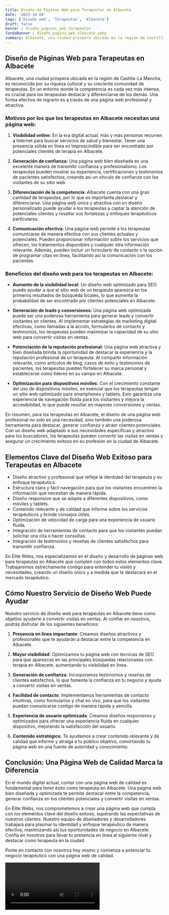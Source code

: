 ```yaml
---
title: Diseño de Páginas Web para Terapeutas en Albacete
date: '2023-10-04'
tags: ['Diseño web', 'Terapeutas', 'Albacete']
draft: false
banner : diseño_paginas_web_terapeutas
fondoBanner : diseño_pagina_web_albacete.webp
summary: Albacete, una ciudad próspera ubicada en la región de CastillaLa Mancha, es reconocida por su riqueza cultural y su creciente comunidad de terapeutas. En un entorno donde la competencia es cada vez más intensa, es crucial para los terapeutas destacar y diferenciarse de los demás. Una forma efectiva de lograrlo es a través de una página web profesional y atractiva.
---
```


## Diseño de Páginas Web para Terapeutas en Albacete

Albacete, una ciudad próspera ubicada en la región de Castilla-La Mancha, es reconocida por su riqueza cultural y su creciente comunidad de terapeutas. En un entorno donde la competencia es cada vez más intensa, es crucial para los terapeutas destacar y diferenciarse de los demás. Una forma efectiva de lograrlo es a través de una página web profesional y atractiva.

### Motivos por los que los terapeutas en Albacete necesitan una página web:

1. **Visibilidad online:** En la era digital actual, más y más personas recurren a Internet para buscar servicios de salud y bienestar. Tener una presencia sólida en línea es imprescindible para ser encontrado por potenciales clientes de terapia en Albacete.

2. **Generación de confianza:** Una página web bien diseñada es una excelente manera de transmitir confianza y profesionalismo. Los terapeutas pueden mostrar su experiencia, certificaciones y testimonios de pacientes satisfechos, creando así un vínculo de confianza con los visitantes de su sitio web.

3. **Diferenciación de la competencia:** Albacete cuenta con una gran cantidad de terapeutas, por lo que es importante destacar y diferenciarse. Una página web única y atractiva con un diseño personalizado puede ayudar a los terapeutas a captar la atención de potenciales clientes y resaltar sus fortalezas y enfoques terapéuticos particulares.

4. **Comunicación efectiva:** Una página web permite a los terapeutas comunicarse de manera efectiva con sus clientes actuales y potenciales. Pueden proporcionar información sobre los servicios que ofrecen, los tratamientos disponibles y cualquier otra información relevante. Además, pueden incluir un formulario de contacto o la opción de programar citas en línea, facilitando así la comunicación con los pacientes.

### Beneficios del diseño web para los terapeutas en Albacete:

- **Aumento de la visibilidad local:** Un diseño web optimizado para SEO puede ayudar a que el sitio web de un terapeuta aparezca en los primeros resultados de búsqueda locales, lo que aumenta la probabilidad de ser encontrado por clientes potenciales en Albacete.

- **Generación de leads y conversiones:** Una página web optimizada puede ser una poderosa herramienta para generar leads y convertir visitantes en clientes. Al implementar estrategias de marketing digital efectivas, como llamadas a la acción, formularios de contacto y testimonios, los terapeutas pueden maximizar la capacidad de su sitio web para convertir visitas en ventas.

- **Potenciación de la reputación profesional:** Una página web atractiva y bien diseñada brinda la oportunidad de destacar la experiencia y la reputación profesional de un terapeuta. Al compartir información relevante, como artículos de blog, casos de éxito y testimonios de pacientes, los terapeutas pueden fortalecer su marca personal y establecerse como líderes en su campo en Albacete.

- **Optimización para dispositivos móviles:** Con el crecimiento constante del uso de dispositivos móviles, es esencial que los terapeutas tengan un sitio web optimizado para smartphones y tablets. Esto garantiza una experiencia de navegación fluida para los visitantes y mejora la accesibilidad, lo que puede resultar en mayores conversiones y ventas.

En resumen, para los terapeutas en Albacete, el diseño de una página web profesional no solo es una necesidad, sino también una poderosa herramienta para destacar, generar confianza y atraer clientes potenciales. Con un diseño web adaptado a sus necesidades específicas y atractivo para los buscadores, los terapeutas pueden convertir las visitas en ventas y asegurar un crecimiento exitoso en su profesión en la ciudad de Albacete.

<GifSeo />

<Cta />

## Elementos Clave del Diseño Web Exitoso para Terapeutas en Albacete

- Diseño atractivo y profesional que refleje la identidad del terapeuta y su enfoque terapéutico.
- Estructura clara y fácil navegación para que los visitantes encuentren la información que necesitan de manera rápida.
- Diseño responsive que se adapte a diferentes dispositivos, como móviles y tablets.
- Contenido relevante y de calidad que informe sobre los servicios terapéuticos y brinde consejos útiles.
- Optimización de velocidad de carga para una experiencia de usuario fluida.
- Integración de herramientas de contacto para que los visitantes puedan solicitar una cita o hacer consultas.
- Integración de testimonios y reseñas de clientes satisfechos para transmitir confianza.

En Élite Webs, nos especializamos en el diseño y desarrollo de páginas web para terapeutas en Albacete que cumplen con todos estos elementos clave. Trabajaremos estrechamente contigo para entender tu visión y necesidades, creando un diseño único y a medida que te destacará en el mercado terapéutico.

## Cómo Nuestro Servicio de Diseño Web Puede Ayudar

Nuestro servicio de diseño web para terapeutas en Albacete tiene como objetivo ayudarte a convertir visitas en ventas. Al confiar en nosotros, podrás disfrutar de los siguientes beneficios:

1. **Presencia en línea impactante**: Creamos diseños atractivos y profesionales que te ayudarán a destacar entre la competencia en Albacete.

2. **Mayor visibilidad**: Optimizamos tu página web con técnicas de SEO para que aparezcas en las principales búsquedas relacionadas con terapia en Albacete, aumentando tu visibilidad en línea.

3. **Generación de confianza**: Incorporamos testimonios y reseñas de clientes satisfechos, lo que fomenta la confianza en tu negocio y ayuda a convertir visitas en ventas.

4. **Facilidad de contacto**: Implementamos herramientas de contacto intuitivas, como formularios y chat en vivo, para que los visitantes puedan comunicarse contigo de manera rápida y sencilla.

5. **Experiencia de usuario optimizada**: Creamos diseños responsivos y optimizados para ofrecer una experiencia fluida en cualquier dispositivo, mejorando la satisfacción del usuario.

6. **Contenido estratégico**: Te ayudamos a crear contenido relevante y de calidad que informe y atraiga a tu público objetivo, convirtiendo tu página web en una fuente de autoridad y conocimiento.

## Conclusión: Una Página Web de Calidad Marca la Diferencia

En el mundo digital actual, contar con una página web de calidad es fundamental para tener éxito como terapeuta en Albacete. Una página web bien diseñada y optimizada te permite destacar entre la competencia, generar confianza en tus clientes potenciales y convertir visitas en ventas.

En Élite Webs, nos comprometemos a crear una página web que cumpla con los elementos clave del diseño exitoso, superando las expectativas de nuestros clientes. Nuestro equipo de diseñadores y desarrolladores trabajará para plasmar tu identidad y enfoque terapéutico de manera efectiva, maximizando así tus oportunidades de negocio en Albacete. Confía en nosotros para llevar tu presencia en línea al siguiente nivel y destacar como terapeuta en la ciudad.

Ponte en contacto con nosotros hoy mismo y comienza a potenciar tu negocio terapéutico con una página web de calidad.

<Video />

<CtaBot job='Terapeutas' city='Albacete'/>

<Gmaps query='Albacete+españa+maps' />
